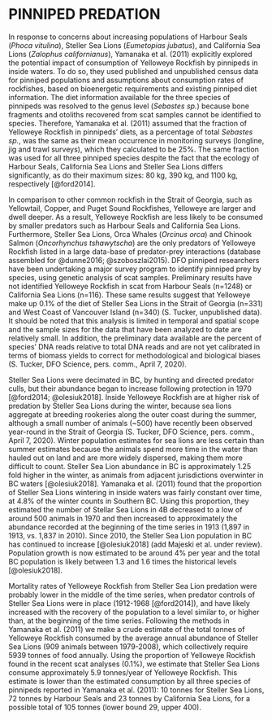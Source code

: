 # PINNIPED PREDATION {#app:pinniped-predation}

In response to concerns about increasing populations of Harbour Seals (*Phoca vitulina*), Steller Sea Lions (*Eumetopias jubatus*), and California Sea Lions (*Zalophus californianus*), Yamanaka et al. (2011) explicitly explored the potential impact of consumption of Yelloweye Rockfish by pinnipeds in inside waters. 
To do so, they used published and unpublished census data for pinniped populations and assumptions about consumption rates of rockfishes, based on bioenergetic requirements and existing pinniped diet information. 
The diet information available for the three species of pinnipeds was resolved to the genus level (*Sebastes sp.*) because bone fragments and otoliths recovered from scat samples cannot be identified to species.
Therefore, Yamanaka et al. (2011) assumed that the fraction of Yelloweye Rockfish in pinnipeds' diets, as a percentage of total *Sebastes sp.*, was the same as their mean occurrence in monitoring surveys (longline, jig and trawl surveys), which they calculated to be 25%. 
The same fraction was used for all three pinniped species despite the fact that the ecology of Harbour Seals, California Sea Lions and Steller Sea Lions differs significantly, as do their maximum sizes: 80 kg, 390 kg, and 1100 kg, respectively [@ford2014].

In comparison to other common rockfish in the Strait of Georgia, such as Yellowtail, Copper, and Puget Sound Rockfishes, Yelloweye are larger and dwell deeper. As a result, Yelloweye Rockfish are less likely to be consumed by smaller predators such as Harbour Seals and California Sea Lions.
Furthermore, Steller Sea Lions, Orca Whales (*Orcinus orca*) and Chinook Salmon (*Oncorhynchus tshawytscha*) are the only predators of Yelloweye Rockfish listed in a large data-base of predator-prey interactions (database assembled for @dunne2016; @szoboszlai2015). 
DFO pinniped researchers have been undertaking a major survey program to identify pinniped prey by species, using genetic analysis of scat samples. 
Preliminary results have not identified Yelloweye Rockfish in scat from Harbour Seals (n=1248) or California Sea Lions (n=116). These same results suggest that Yelloweye make up 0.1% of the diet of Steller Sea Lions in the Strait of Georgia (n=331) and West Coast of Vancouver Island (n=340) (S. Tucker, unpublished data). 
It should be noted that this analysis is limited in temporal and spatial scope and the sample sizes for the data that have been analyzed to date are relatively small. 
In addition, the preliminary data available are the percent of species' DNA reads relative to total DNA reads and are not yet calibrated in terms of biomass yields to correct for methodological and biological biases (S. Tucker, DFO Science, pers. comm., April 7, 2020).    

Steller Sea Lions were decimated in BC, by hunting and directed predator culls, but their abundance began to increase following protection in 1970 [@ford2014; @olesiuk2018]. Inside Yelloweye Rockfish are at higher risk of predation by Steller Sea Lions during the winter, because sea lions aggregate at breeding rookeries along the outer coast during the summer, although a small number of animals (~500) have recently been observed year-round in the Strait of Georgia (S. Tucker, DFO Science, pers. comm., April 7, 2020).
Winter population estimates for sea lions are less certain than summer estimates because the animals spend more time in the water than hauled out on land and are more widely dispersed, making them more difficult to count.
Steller Sea Lion abundance in BC is approximately 1.25 fold higher in the winter, as animals from adjacent jurisdictions overwinter in BC waters [@olesiuk2018].
Yamanaka et al. (2011) found that the proportion of Steller Sea Lions wintering in inside waters was fairly constant over time, at 4.8% of the winter counts in Southern BC. 
Using this proportion, they estimated the number of Stellar Sea Lions in 4B decreased to a low of around 500 animals in 1970 and then increased to approximately the abundance recorded at the beginning of the time series in 1913 (1,897 in 1913, vs. 1,837 in 2010).
Since 2010, the Steller Sea Lion population in BC has continued to increase [@olesiuk2018] (add Majeski et al. under review).
Population growth is now estimated to be around 4% per year and the total BC population is likely between 1.3 and 1.6 times the historical levels [@olesiuk2018]. 
 
Mortality rates of Yelloweye Rockfish from Steller Sea Lion predation were probably lower in the middle of the time series, when predator controls of Steller Sea Lions were in place (1912-1968 [@ford2014]), and have likely increased with the recovery of the population to a level similar to, or higher than, at the beginning of the time series.
Following the methods in Yamanaka et al. (2011) we make a crude estimate of the total tonnes of Yelloweye Rockfish consumed by the average annual abundance of Steller Sea Lions (909 animals between 1979-2008), which collectively require 5939 tonnes of food annually. 
Using the proportion of Yelloweye Rockfish found in the recent scat analyses (0.1%), we estimate that Steller Sea Lions consume approximately 5.9 tonnes/year of Yelloweye Rockfish. 
This estimate is lower than the estimated consumption by all three species of pinnipeds reported in Yamanaka et al. (2011): 10 tonnes for Steller Sea Lions, 72 tonnes by Harbour Seals and 23 tonnes by California Sea Lions, for a possible total of 105 tonnes (lower bound 29, upper 400). 
<!--TODO: Still waiting on some additional information from Strahan-->
